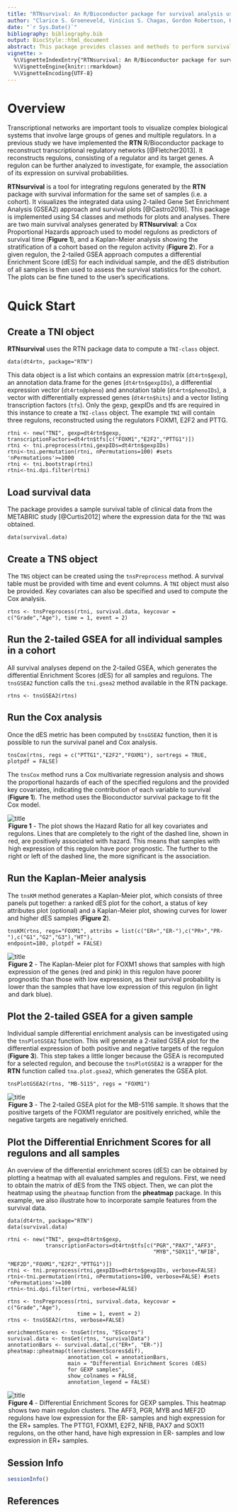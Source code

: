 ```yaml
---
title: "RTNsurvival: An R/Bioconductor package for survival analysis using transcriptional networks and regulons."
author: "Clarice S. Groeneveld, Vinícius S. Chagas, Gordon Robertson, Kerstin B. Meyer, Mauro A. A. Castro."
date: "`r Sys.Date()`"
bibliography: bibliography.bib
output: BiocStyle::html_document
abstract: This package provides classes and methods to perform survival analysis using transcriptional networks inferred by the [RTN](http://bioconductor.org/packages/RTN/) package, including Kaplan-Meier and multivariate survival analysis using Cox's regression model.
vignette: >
  %\VignetteIndexEntry{"RTNsurvival: An R/Bioconductor package for survival analysis using transcriptional networks and regulons."}
  %\VignetteEngine{knitr::rmarkdown}
  %\VignetteEncoding{UTF-8}
---
```


# Overview

Transcriptional networks are important tools to visualize complex biological systems that involve large groups of genes and multiple regulators. In a previous study we have implemented the **RTN** R/Bioconductor package to reconstruct transcriptional regulatory networks [@Fletcher2013]. It reconstructs regulons, consisting of a regulator and its target genes. A regulon can be further analyzed to investigate, for example, the association of its expression on survival probabilities.

**RTNsurvival** is a tool for integrating regulons generated by the **RTN** package with survival information for the same set of samples (i.e. a cohort). It visualizes the integrated data using 2-tailed Gene Set Enrichment Analysis (GSEA2) approach and survival plots [@Castro2016]. This package is implemented using S4 classes and methods for plots and analyses. There are two main survival analyses generated by **RTNsurvival**: a Cox Proportional Hazards approach used to model regulons as predictors of survival time (**Figure 1**), and a Kaplan-Meier analysis showing the stratification of a cohort based on the regulon activity (**Figure 2**). For a given regulon, the 2-tailed GSEA approach computes a differential Enrichment Score (dES) for each individual sample, and the dES distribution of all samples is then used to assess the survival statistics for the cohort. The plots can be fine tuned to the user's specifications.

# Quick Start

## Create a TNI object

**RTNsurvival** uses the RTN package data to compute a `TNI-class` object. 

```
data(dt4rtn, package="RTN")
```

This data object is a list which contains an expression matrix (`dt4rtn$gexp`), an annotation data.frame for the genes (`dt4rtn$gexpIDs`),
a differential expression vector (`dt4rtn@pheno`) and annotation table (`dt4rtn$phenoIDs`), a vector with differentially expressed genes (`dt4rtn$hits`) and a vector listing transcription factors (`tfs`). Only the gexp, gexpIDs and tfs are required in this instance to create a `TNI-class` object. The example `TNI` will contain three regulons, reconstructed using the regulators FOXM1, E2F2 and PTTG.

```
rtni <- new("TNI", gexp=dt4rtn$gexp, transcriptionFactors=dt4rtn$tfs[c("FOXM1","E2F2","PTTG1")])
rtni <- tni.preprocess(rtni,gexpIDs=dt4rtn$gexpIDs)
rtni<-tni.permutation(rtni, nPermutations=100) #sets 'nPermutations'>=1000
rtni <- tni.bootstrap(rtni)
rtni<-tni.dpi.filter(rtni)
```

## Load survival data
The package provides a sample survival table of clinical data from the METABRIC study [@Curtis2012] where the expression data for the `TNI` was obtained.

```
data(survival.data)
```

## Create a TNS object
The `TNS` object can be created using the `tnsPreprocess` method. A survival table must be provided with time and event columns. A `TNI` object must also be provided. Key covariates can also be specified and used to compute the Cox analysis.

```
rtns <- tnsPreprocess(rtni, survival.data, keycovar = c("Grade","Age"), time = 1, event = 2)
```

## Run the 2-tailed GSEA for all individual samples in a cohort

All survival analyses depend on the 2-tailed GSEA, which generates the differential Enrichment Scores (dES) for all samples and regulons. The `tnsGSEA2` function calls the `tni.gsea2` method available in the RTN package.

```
rtns <- tnsGSEA2(rtns)
```

## Run the Cox analysis

Once the dES metric has been computed by `tnsGSEA2` function, then it is possible to run the survival panel and Cox analysis.

```
tnsCox(rtns, regs = c("PTTG1","E2F2","FOXM1"), sortregs = TRUE, plotpdf = FALSE)
```

The `tnsCox` method runs a Cox multivariate regression analysis and shows the proportional hazards of each of the specified regulons and the provided key covariates, indicating the contribution of each variable to survival (**Figure 1**). The method uses the Bioconductor survival package to fit the Cox model.

![title](figures/coxplot.png)
<legend><b>Figure 1</b> - The plot shows the Hazard Ratio for all key covariates and regulons. Lines that are completely to the right of the dashed line, shown in red, are positively associated with hazard. This means that samples with high expression of this regulon have poor prognostic. The further to the right or left of the dashed line, the more significant is the association.</legend>

## Run the Kaplan-Meier analysis

The `tnsKM` method generates a Kaplan-Meier plot, which consists of three panels put together: a ranked dES plot for the cohort, a status of key attributes plot (optional) and a Kaplan-Meier plot, showing curves for lower and higher dES samples (**Figure 2**).

```
tnsKM(rtns, regs="FOXM1", attribs = list(c("ER+","ER-"),c("PR+","PR-"),c("G1","G2","G3"),"HT"), 
endpoint=180, plotpdf = FALSE)
```

![title](figures/FOXM1survplot.png)
<legend><b>Figure 2</b> - The Kaplan-Meier plot for FOXM1 shows that samples with high expression of the genes (red and pink) in this regulon have poorer prognostic than those with low expression, as their survival probability is lower than the samples that have low expression of this regulon (in light and dark blue).</legend>

## Plot the 2-tailed GSEA for a given sample

Individual sample differential enrichment analysis can be investigated using the `tnsPlotGSEA2` function. This will generate a 2-tailed GSEA plot for the differential expression of both positive and negative targets of the regulon (**Figure 3**). This step takes a little longer because the GSEA is recomputed for a selected regulon, and becouse the `tnsPlotGSEA2` is a wrapper for the **RTN** function called `tna.plot.gsea2`, which generates the GSEA plot.

```
tnsPlotGSEA2(rtns, "MB-5115", regs = "FOXM1")
```

![title](figures/MB-5115_FOXM1.png)
<legend><b>Figure 3</b> - The 2-tailed GSEA plot for the MB-5116 sample. It shows that the positive targets of the FOXM1 regulator are positively enriched, while the negative targets are negatively enriched. </legend>

## Plot the Differential Enrichment Scores for all regulons and all samples

An overview of the differential enrichment scores (dES) can be obtained by plotting
a heatmap with all evaluated samples and regulons. First, we need to obtain the matrix of dES from the TNS object. Then, we can plot the heatmap using the `pheatmap` function from the **pheatmap** package. In this example, we also illustrate how to incorporate sample features from the survival data.

```
data(dt4rtn, package="RTN")
data(survival.data)

rtni <- new("TNI", gexp=dt4rtn$gexp, 
            transcriptionFactors=dt4rtn$tfs[c("PGR","PAX7","AFF3",
                                              "MYB","SOX11","NFIB",
                                              "MEF2D","FOXM1","E2F2","PTTG1")])
rtni <- tni.preprocess(rtni,gexpIDs=dt4rtn$gexpIDs, verbose=FALSE)
rtni<-tni.permutation(rtni, nPermutations=100, verbose=FALSE) #sets 'nPermutations'>=100
rtni<-tni.dpi.filter(rtni, verbose=FALSE)

rtns <- tnsPreprocess(rtni, survival.data, keycovar = c("Grade","Age"), 
                      time = 1, event = 2)
rtns <- tnsGSEA2(rtns, verbose=FALSE)

enrichmentScores <- tnsGet(rtns, "EScores")
survival.data <- tnsGet(rtns, "survivalData")
annotationBars <- survival.data[,c("ER+", "ER-")]
pheatmap::pheatmap(t(enrichmentScores$dif),
                   annotation_col = annotationBars,
                   main = "Differential Enrichment Scores (dES) 
                   for GEXP samples",
                   show_colnames = FALSE,
                   annotation_legend = FALSE)

```
![title](figures/dES_heatmap.png)
<legend><b>Figure 4</b> - Differential Enrichment Scores for GEXP samples. This heatmap shows two main regulon clusters. The AFF3, PGR, MYB and MEF2D regulons have low expression for the ER- samples and high expression for the ER+ samples. The PTTG1, FOXM1, E2F2, NFIB, PAX7 and SOX11 regulons, on the other hand, have high expression in ER- samples and low expression in ER+ samples. </legend>

## Session Info
```r
sessionInfo()
```

## References


